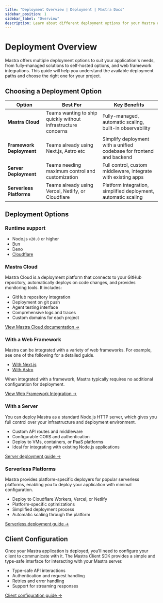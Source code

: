 ```yaml
---
title: "Deployment Overview | Deployment | Mastra Docs"
sidebar_position: 1
sidebar_label: "Overview"
description: Learn about different deployment options for your Mastra applications
---
```


# Deployment Overview

Mastra offers multiple deployment options to suit your application's needs, from fully-managed solutions to self-hosted options, and web framework integrations. This guide will help you understand the available deployment paths and choose the right one for your project.

## Choosing a Deployment Option

| Option                   | Best For                                                      | Key Benefits                                                    |
| ------------------------ | ------------------------------------------------------------- | -------------------------------------------------------------- |
| **Mastra Cloud**         | Teams wanting to ship quickly without infrastructure concerns | Fully-managed, automatic scaling, built-in observability       |
| **Framework Deployment** | Teams already using Next.js, Astro etc                          | Simplify deployment with a unified codebase for frontend and backend  |
| **Server Deployment**    | Teams needing maximum control and customization               | Full control, custom middleware, integrate with existing apps  |
| **Serverless Platforms** | Teams already using Vercel, Netlify, or Cloudflare             | Platform integration, simplified deployment, automatic scaling  |

## Deployment Options

### Runtime support

- Node.js `v20.0` or higher
- Bun
- Deno
- [Cloudflare](../deployment/serverless-platforms/cloudflare-deployer)

### Mastra Cloud

Mastra Cloud is a deployment platform that connects to your GitHub repository, automatically deploys on code changes, and provides monitoring tools. It includes:

- GitHub repository integration
- Deployment on git push
- Agent testing interface
- Comprehensive logs and traces
- Custom domains for each project

[View Mastra Cloud documentation →](../mastra-cloud/overview)

### With a Web Framework

Mastra can be integrated with a variety of web frameworks. For example, see one of the following for a detailed guide.

- [With Next.js](../frameworks/web-frameworks/next-js)
- [With Astro](../frameworks/web-frameworks/astro)

When integrated with a framework, Mastra typically requires no additional configuration for deployment.

[View Web Framework Integration →](./web-framework)

### With a Server

You can deploy Mastra as a standard Node.js HTTP server, which gives you full control over your infrastructure and deployment environment.

- Custom API routes and middleware
- Configurable CORS and authentication
- Deploy to VMs, containers, or PaaS platforms
- Ideal for integrating with existing Node.js applications

[Server deployment guide →](./server-deployment)

### Serverless Platforms

Mastra provides platform-specific deployers for popular serverless platforms, enabling you to deploy your application with minimal configuration.

- Deploy to Cloudflare Workers, Vercel, or Netlify
- Platform-specific optimizations
- Simplified deployment process
- Automatic scaling through the platform

[Serverless deployment guide →](./server-deployment)

## Client Configuration

Once your Mastra application is deployed, you'll need to configure your client to communicate with it. The Mastra Client SDK provides a simple and type-safe interface for interacting with your Mastra server.

- Type-safe API interactions
- Authentication and request handling
- Retries and error handling
- Support for streaming responses

[Client configuration guide →](/docs/server-db/mastra-client)
